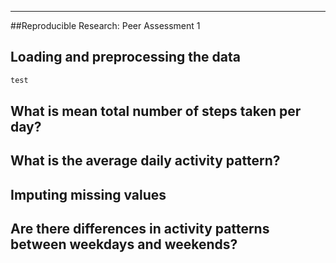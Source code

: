 ---
##Reproducible Research: Peer Assessment 1


## Loading and preprocessing the data
```r
test
```
## What is mean total number of steps taken per day?



## What is the average daily activity pattern?



## Imputing missing values



## Are there differences in activity patterns between weekdays and weekends?
